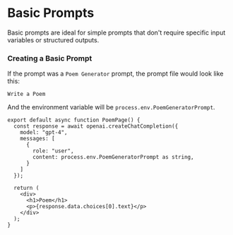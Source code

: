 # Basic Prompts
Basic prompts are ideal for simple prompts that don't require specific input variables or structured outputs.

### Creating a Basic Prompt
If the prompt was a `Poem Generator` prompt, the prompt file would look like this:  

```text filename="./src/ai/prompts/PoemGenerator.Prompt"
Write a Poem
```

And the environment variable will be `process.env.PoemGeneratorPrompt`.
```tsx filename="./src/app/poem/page.tsx"
export default async function PoemPage() {
  const response = await openai.createChatCompletion({ 
    model: "gpt-4",
    messages: [
      {
        role: "user",
        content: process.env.PoemGeneratorPrompt as string,
      }
    ]
  });

  return (
    <div>
      <h1>Poem</h1>
      <p>{response.data.choices[0].text}</p>
    </div>
  );
}
```
  